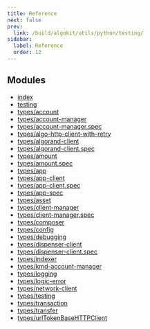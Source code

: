 ```yaml
---
title: Reference
next: false
prev:
  link: /build/algokit/utils/python/testing/
sidebar:
  label: Reference
  order: 12
---
```


## Modules

- [index](https://github.com/algorandfoundation/algokit-utils-ts/blob/main/docs/code/modules/index.md)
- [testing](https://github.com/algorandfoundation/algokit-utils-ts/blob/main/docs/code/modules/testing.md)
- [types/account](https://github.com/algorandfoundation/algokit-utils-ts/blob/main/docs/code/modules/types_account.md)
- [types/account-manager](https://github.com/algorandfoundation/algokit-utils-ts/blob/main/docs/code/modules/types_account_manager.md)
- [types/account-manager.spec](https://github.com/algorandfoundation/algokit-utils-ts/blob/main/docs/code/modules/types_account_manager_spec.md)
- [types/algo-http-client-with-retry](https://github.com/algorandfoundation/algokit-utils-ts/blob/main/docs/code/modules/types_algo_http_client_with_retry.md)
- [types/algorand-client](https://github.com/algorandfoundation/algokit-utils-ts/blob/main/docs/code/modules/types_algorand_client.md)
- [types/algorand-client.spec](https://github.com/algorandfoundation/algokit-utils-ts/blob/main/docs/code/modules/types_algorand_client_spec.md)
- [types/amount](https://github.com/algorandfoundation/algokit-utils-ts/blob/main/docs/code/modules/types_amount.md)
- [types/amount.spec](https://github.com/algorandfoundation/algokit-utils-ts/blob/main/docs/code/modules/types_amount_spec.md)
- [types/app](https://github.com/algorandfoundation/algokit-utils-ts/blob/main/docs/code/modules/types_app.md)
- [types/app-client](https://github.com/algorandfoundation/algokit-utils-ts/blob/main/docs/code/modules/types_app_client.md)
- [types/app-client.spec](https://github.com/algorandfoundation/algokit-utils-ts/blob/main/docs/code/modules/types_app_client_spec.md)
- [types/app-spec](https://github.com/algorandfoundation/algokit-utils-ts/blob/main/docs/code/modules/types_app_spec.md)
- [types/asset](https://github.com/algorandfoundation/algokit-utils-ts/blob/main/docs/code/modules/types_asset.md)
- [types/client-manager](https://github.com/algorandfoundation/algokit-utils-ts/blob/main/docs/code/modules/types_client_manager.md)
- [types/client-manager.spec](https://github.com/algorandfoundation/algokit-utils-ts/blob/main/docs/code/modules/types_client_manager_spec.md)
- [types/composer](https://github.com/algorandfoundation/algokit-utils-ts/blob/main/docs/code/modules/types_composer.md)
- [types/config](https://github.com/algorandfoundation/algokit-utils-ts/blob/main/docs/code/modules/types_config.md)
- [types/debugging](https://github.com/algorandfoundation/algokit-utils-ts/blob/main/docs/code/modules/types_debugging.md)
- [types/dispenser-client](https://github.com/algorandfoundation/algokit-utils-ts/blob/main/docs/code/modules/types_dispenser_client.md)
- [types/dispenser-client.spec](https://github.com/algorandfoundation/algokit-utils-ts/blob/main/docs/code/modules/types_dispenser_client_spec.md)
- [types/indexer](https://github.com/algorandfoundation/algokit-utils-ts/blob/main/docs/code/modules/types_indexer.md)
- [types/kmd-account-manager](https://github.com/algorandfoundation/algokit-utils-ts/blob/main/docs/code/modules/types_kmd_account_manager.md)
- [types/logging](https://github.com/algorandfoundation/algokit-utils-ts/blob/main/docs/code/modules/types_logging.md)
- [types/logic-error](https://github.com/algorandfoundation/algokit-utils-ts/blob/main/docs/code/modules/types_logic_error.md)
- [types/network-client](https://github.com/algorandfoundation/algokit-utils-ts/blob/main/docs/code/modules/types_network_client.md)
- [types/testing](https://github.com/algorandfoundation/algokit-utils-ts/blob/main/docs/code/modules/types_testing.md)
- [types/transaction](https://github.com/algorandfoundation/algokit-utils-ts/blob/main/docs/code/modules/types_transaction.md)
- [types/transfer](https://github.com/algorandfoundation/algokit-utils-ts/blob/main/docs/code/modules/types_transfer.md)
- [types/urlTokenBaseHTTPClient](https://github.com/algorandfoundation/algokit-utils-ts/blob/main/docs/code/modules/types_urlTokenBaseHTTPClient.md)
